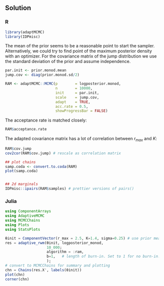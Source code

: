 ## Solution {.tabset}

### R

```r
library(adaptMCMC)
library(IDPmisc)
```
The mean of the prior seems to be a reasonable point to start the
sampler. Alternatively, we could try to find point of the maximum
posterior density with an optimizer. For the covariance matrix of
the jump distribution we use the standard deviation of the prior and assume independence.

```r
par.init <- prior.monod.mean
jump.cov <- diag(prior.monod.sd/2)

RAM <- adaptMCMC::MCMC(p        = logposterior.monod,
                       n        = 10000,
                       init     = par.init,
                       scale    = jump.cov,
                       adapt    = TRUE,
                       acc.rate = 0.5,
                       showProgressBar = FALSE)
```
The acceptance rate is matched closely:
```r
RAM$acceptance.rate
```

The adapted covariance matrix has a lot of correlation between
$r_{max}$ and $K$:
```r
RAM$cov.jump
cov2cor(RAM$cov.jump) # rescale as correlation matrix
```

```r

## plot chains
samp.coda <- convert.to.coda(RAM)
plot(samp.coda)


## 2d marginals
IDPmisc::ipairs(RAM$samples) # prettier versions of pairs()
```

### Julia

```julia
using ComponentArrays
using AdaptiveMCMC
using MCMCChains
using Plots
using StatsPlots

θinit = ComponentVector(r_max = 2.5, K=1.4, sigma=0.25) # use prior mean
res = adaptive_rwm(θinit, logposterior_monod,
                   10_000;
                   algorithm = :ram,
                   b=1,   # length of burn-in. Set to 1 for no burn-in.
                   );
# convert to MCMCChains for summary and plotting
chn = Chains(res.X', labels(θinit))
plot(chn)
corner(chn)
```
